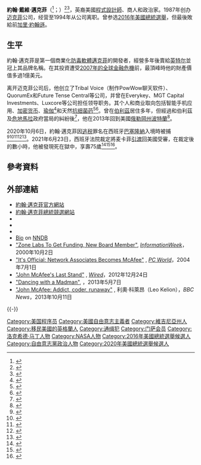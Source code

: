 {{请求翻译|time=2016-08-11T14:25:47+00:00}}
{{noteTA
|G1=UK Places
|G2=IT
|1=zh-hans:约翰·麦卡菲; zh-hant:約翰·邁克菲; zh-hk:莊·麥卡菲;
|2=zh-hans:约翰·戴维·麦卡菲; zh-hant:約翰·戴維·邁克菲; zh-hk:莊·大衛·麥卡菲;
|3=zh:迈克菲; zh-hans:麦卡菲; zh-hant:邁克菲; zh-hk:麥卡菲;
}}
{{Infobox person
| name = 約翰·邁克菲
| image = John McAfee by Gage Skidmore.jpg
| caption = 2016年6月的約翰·邁克菲
| native_name = John McAfee
| native_name_lang = en
| birth_date = {{birth date|mf=yes|1945|9|18}}
| birth_place = {{UK}}[[格洛斯特郡|格洛斯特郡]][[辛德福德|辛德福德]]
| death_date = {{death date and age|2021|6|23|1945|9|18}}
| death_place = {{ESP}}[[巴塞隆納省|巴塞隆納省]][[聖埃斯特萬-德薩斯羅維拉斯|聖埃斯特萬-德薩斯羅維拉斯]]布里安斯2号监狱
| alma_mater = {{le|羅諾克學院|Roanoke College}}
| party = 網路黨（2015－2016）<br />[[自由意志黨|自由意志黨]]（2015－2021）
| profession = 
| spouse = 賈尼斯·戴森（Janice Dyson，2013年結婚）
| nationality = {{US}}
| known_for = [[Intel_Security|邁克菲公司]]
| occupation = 軟件開發人員、邁克菲創始人、MGT資本投資公司的CEO
| website = {{URL|http://www.whoismcafee.com}}
}}

'''約翰·戴維·邁克菲'''（{{lang-en|John David McAfee}}<ref>{{cite web |title=FEC FORM 2 |url=http://docquery.fec.gov/pdf/254/201509089001618254/201509089001618254.pdf |publisher=Federal Election Commission |accessdate=2015-09-09 |archive-date=2021-02-27 |archive-url=https://web.archive.org/web/20210227094743/http://docquery.fec.gov/pdf/254/201509089001618254/201509089001618254.pdf |dead-url=no }}</ref>；{{bd|1945年|9月18日|2021年|6月23日|catIdx=McAfee}}）<ref name="fec2015">{{cite web |title=FEC Form 2 |url=http://docquery.fec.gov/pdf/254/201509089001618254/201509089001618254.pdf |publisher=Federal Election Commission |accessdate=2015-09-09 |quote=John David McAfee. Office Sought: Presidential |archive-date=2021-02-27 |archive-url=https://web.archive.org/web/20210227094743/http://docquery.fec.gov/pdf/254/201509089001618254/201509089001618254.pdf |dead-url=no }}</ref><ref>{{cite web | url=http://link.brightcove.com/services/player/bcpid65694806001?bctid=45365945001&iframe=true&width=700&height=410 | title=Quick Tips: How Do You Pronounce McAfee | first=Scott | last=Taschler | publisher=McAfee, Inc. | date=2010-09-01 | access-date=2020-10-07 | archive-date=2021-03-07 | archive-url=https://web.archive.org/web/20210307200026/http://link.brightcove.com/services/player/bcpid65694806001?bctid=45365945001&iframe=true&width=700&height=410 | dead-url=no }}</ref>，英裔美國[[程序員|程式設計師]]、商人和政治家。1987年创办[[迈克菲|迈克菲]]公司，经营至1994年从公司离职。曾参选[[2016年美國總統選舉|2016年美國總統選舉]]{{le|2016年自由意志黨總統提名初選|Libertarian Party presidential primaries, 2016|自由意志黨的總統提名}}，但最後敗給前{{le|新墨西哥州州長|Governor of New Mexico}}[[加里·約翰遜|加里·約翰遜]]。

==生平==
約翰·邁克菲是第一個商業化[[杀毒软件|防毒軟體]][[Intel_Security|邁克菲]]的開發者，經營多年後賣給[[英特尔|英特尔]]並冠上其品牌名稱。在其投資遭受[[2007年–2008年環球金融危機|2007年的全球金融危機]]前，最頂峰時他的財產價值多過1億美元。

离开迈克菲公司后，他创立了Tribal Voice（制作PowWow聊天软件）、QuorumEx和Future Tense Central等公司，并曾在Everykey、MGT Capital Investments、Luxcore等公司担任领导职务。其个人和商业取向包括智能手机应用、[[加密货币|加密货币]]、[[瑜伽|瑜伽]]<ref name="SiliconAngle1">{{cite web |url=http://siliconangle.com/blog/2014/02/11/john-mcafee-has-had-enough-of-excessive-app-permissions-introduces-cognizant/ |title=John McAfee has had enough of excessive app permissions – introduces Cognizant |publisher=[[SiliconAngle|SiliconAngle]] |date=2014-02-11 |accessdate=2014-02-11 |first=John |last=Casaretto |archive-date=2014-02-22 |archive-url=https://web.archive.org/web/20140222003053/http://siliconangle.com/blog/2014/02/11/john-mcafee-has-had-enough-of-excessive-app-permissions-introduces-cognizant/ |dead-url=no }}</ref>和天然[[抗细菌药|抗细菌药]]<ref name="fast-company">{{cite web|url=http://www.fastcompany.com/node/1615167/print|title=Plagued by Lawsuits, McAfee Founder Hunts for Cures in Belize|publisher=Fast Company|format=article|date=2010-05-01|deadurl=yes|archiveurl=https://web.archive.org/web/20100424054349/http://www.fastcompany.com/node/1615167/print|archivedate=2010年4月24日}}</ref><ref name="gizmodo1">{{cite web |url=http://gizmodo.com/5958877 |title=Secrets, Schemes, and Lots of Guns: Inside John McAfee’s Heart of Darkness |first=Jeff |last=Wise |publisher=[[Gizmodo|Gizmodo]] |date=2012-11-08 |access-date=2016-08-11 |archive-date=2013-01-15 |archive-url=https://web.archive.org/web/20130115231510/http://gizmodo.com/5958877 |dead-url=no }}</ref>。曾在[[伯利茲|伯利茲]]居住多年，但經過和伯利茲及[[危地馬拉|危地馬拉]]政府當局的糾紛後<ref>{{cite news|last=Zarrella|first=John|title=John McAfee says he faked heart attack to avoid deportation to Belize|url=http://www.cnn.com/2012/12/13/justice/florida-john-mcafee/index.html?hpt=hp_t4|publisher=CNN|accessdate=2012-12-14|archive-date=2012-12-17|archive-url=https://web.archive.org/web/20121217055611/http://www.cnn.com/2012/12/13/justice/florida-john-mcafee/index.html?hpt=hp_t4|dead-url=no}}</ref>，他在2013年回到美國[[俄勒岡州|俄勒岡州]][[波特蘭_(俄勒岡州)|波特蘭]]<ref>{{cite news |title=Software Millionaire John McAfee Says He Is Now Calling Portland Home |first=Mary Emily |last=O'Hara |work=Willamette Week |date=2013-01-11 |url=http://www.wweek.com/portland/blog-29632-software_millionaire_john_mcafee_says_he_is_now_calling_portland_home.html |accessdate=2013-02-23 |archive-date=2013-02-11 |archive-url=https://web.archive.org/web/20130211090947/http://www.wweek.com/portland/blog-29632-software_millionaire_john_mcafee_says_he_is_now_calling_portland_home.html |dead-url=yes }}</ref>。

2020年10月6日，約翰·邁克菲因[[逃税|逃税]]罪名在西班牙[[巴塞隆納|巴塞隆納]]入境時被捕<ref>{{Cite web|last=Tribune|first=Emea|date=2020-10-06|title=John McAfee Arrested: antivirus software giant, charged with tax evasion in US|url=https://emeatribune.uk/john-mcafee-arrested-antivirus-software-giant-charged-with-tax-evasion-in-us/|dead-url=yes|archive-url=https://web.archive.org/web/20201209061529/https://emeatribune.uk/john-mcafee-arrested-antivirus-software-giant-charged-with-tax-evasion-in-us/|archive-date=2020-12-09|access-date=2020-10-06|website=EMEA Tribune|language=en-US}}</ref><ref>{{Cite web|date=2020-10-06|title=Tech millionaire John McAfee arrested in Spain for US tax evasion|url=https://www.standard.co.uk/business/tech-millionaire-john-mcafee-arrested-spain-for-us-tax-evasion-a4564626.html|access-date=2020-10-06|website=Evening Standard|language=en|archive-date=2021-01-17|archive-url=https://web.archive.org/web/20210117225506/https://www.standard.co.uk/business/tech-millionaire-john-mcafee-arrested-spain-for-us-tax-evasion-a4564626.html|dead-url=no}}</ref><ref>{{Cite news|date=2020-10-06|title=Anti-virus creator John McAfee arrested over tax evasion charges|language=en-GB|work=BBC News|url=https://www.bbc.com/news/world-europe-54431726|access-date=2020-10-06|archive-date=2021-03-07|archive-url=https://web.archive.org/web/20210307050152/https://www.bbc.com/news/world-europe-54431726|dead-url=no}}</ref><ref>{{Cite web|title=Software Creator McAfee Arrested In Spain, Awaiting Extradition To US|url=https://www.channelstv.com/2020/10/06/software-creator-mcafee-arrested-in-spain-awaiting-extradition-to-us/|access-date=2020-10-06|website=Channels Television|archive-date=2021-01-27|archive-url=https://web.archive.org/web/20210127174805/https://www.channelstv.com/2020/10/06/software-creator-mcafee-arrested-in-spain-awaiting-extradition-to-us/|dead-url=no}}</ref><ref>{{cite web |title=John McAfee因逃税被美国司法部起诉 正等待引渡 |url=https://finance.sina.com.cn/tech/2020-10-06/doc-iivhuipp8158088.shtml |website=新浪 |accessdate=2020-10-07 |date=2020-10-06 |archive-date=2020-10-20 |archive-url=https://web.archive.org/web/20201020022904/https://finance.sina.com.cn/tech/2020-10-06/doc-iivhuipp8158088.shtml |dead-url=no }}</ref>。2021年6月23日，西班牙法院裁定將麦卡菲[[引渡|引渡]]回美國受審，在裁定後的數小時，他被發現死在獄中，享壽75歲<ref>{{Cite web|title=El fundador del antivirus McAfee, John McAfee, se suicida en una prisión de Barcelona|url=https://elpais.com/economia/2021-06-23/el-fundador-del-antivirus-mcafee-john-mcafee-se-suicida-en-una-prision-de-barcelona.html|access-date=2021-06-24|date=2021-06-23|last=Carranco|first=Rebeca|work=EL PAÍS|publisher=[[国家报|国家报]]|language=es|archive-date=2021-06-23|archive-url=https://web.archive.org/web/20210623193534/https://elpais.com/economia/2021-06-23/el-fundador-del-antivirus-mcafee-john-mcafee-se-suicida-en-una-prision-de-barcelona.html|dead-url=no}}</ref><ref>{{Cite web|title=Antivirus pioneer John McAfee found dead in Spanish prison|url=https://apnews.com/article/john-mcafee-dead-spain-prison-extradition-c39cc0f375a975946fb83b60cc2bf3d3|access-date=2021-06-26|author=ARITZ PARRA, RENATA BRITO, BARRY HATTON|date=2021-06-23|work=[[美联社|美联社]]|language=en|archive-date=2021-07-04|archive-url=https://web.archive.org/web/20210704234120/https://apnews.com/article/john-mcafee-dead-spain-prison-extradition-c39cc0f375a975946fb83b60cc2bf3d3|dead-url=no}}</ref><ref>{{cite news |author1=施旖婕 |title=知名防病毒軟體McAfee創辦人　離奇死在西班牙監獄！前一刻才被裁定引渡回美 |url=https://tw.appledaily.com/international/20210624/IOOS5WPUXNGYRJ4ZTQQF2XFCSM/ |accessdate=2021-06-24 |publisher=蘋果新聞網 |date=2021-06-24 |archive-date=2021-06-28 |archive-url=https://web.archive.org/web/20210628182830/https://tw.appledaily.com/international/20210624/IOOS5WPUXNGYRJ4ZTQQF2XFCSM/ |dead-url=no }}</ref>。

==參考資料==
{{reflist|30em}}

==外部連結==
{{commonscat|John McAfee}}
{{Wikiquote|John McAfee|McAfee Quotes}}
* [http://www.whoismcafee.com/ 約翰·邁克菲官方網站] {{Wayback|url=http://www.whoismcafee.com/ |date=20210424041057 }}
* [https://web.archive.org/web/20160323190839/https://mcafee2016.com/ 約翰·邁克菲總統競選網站]
* {{facebook|Officialmcafee}}
* {{YouTube|user=officialjohnmcafee|title=John McAfee}}
* {{Twitter|officialmcafee|@officialmcafee}}
* [http://www.nndb.com/people/912/000030822/ Bio] {{Wayback|url=http://www.nndb.com/people/912/000030822/ |date=20201113224127 }} on [[NNDB|NNDB]]
* [https://web.archive.org/web/20081007101522/http://www.informationweek.com/story/IWK20001002S0001 "Zone Labs To Get Funding, New Board Member"], ''[[信息周刊|InformationWeek]]''，2000年10月2日
* [http://www.pcworld.com/news/article/0%2Caid%2C116764%2C00.asp "It's Official: Network Associates Becomes McAfee"] {{Wayback|url=http://www.pcworld.com/news/article/0%2Caid%2C116764%2C00.asp |date=20081011102454 }}, ''[[PC_World|PC World]]''，2004年7月1日
* [http://www.wired.com/threatlevel/2012/12/ff-john-mcafees-last-stand/ "John McAfee's Last Stand"] {{Wayback|url=http://www.wired.com/threatlevel/2012/12/ff-john-mcafees-last-stand/ |date=20140318170417 }}, ''[[连线|Wired]]''，2012年12月24日
* [http://www.psychologytoday.com/articles/201305/dancing-madman "Dancing with a Madman"], ''{{le|今日心理學|Psychology Today|Psychology Today}}''，2013年5月7日
* [http://www.bbc.co.uk/news/technology-24441931 "John McAfee: Addict, coder, runaway"] {{Wayback|url=http://www.bbc.co.uk/news/technology-24441931 |date=20210310145953 }}, 利奧·科萊昂（Leo Kelion），''BBC News''，2013年10月11日

{{-}}
{{Authority control}}
{{DEFAULTSORT:McAfee, John}}

[[Category:美国程序员|Category:美国程序员]]
[[Category:美國自由意志主義者|Category:美國自由意志主義者]]
[[Category:維吉尼亞州人|Category:維吉尼亞州人]]
[[Category:移民美國的英格蘭人|Category:移民美國的英格蘭人]]
[[Category:通缉犯|Category:通缉犯]]
[[Category:门萨会员|Category:门萨会员]]
[[Category:洛克希德·马丁人物|Category:洛克希德·马丁人物]]
[[Category:NASA人物|Category:NASA人物]]
[[Category:2016年美國總統選舉候選人|Category:2016年美國總統選舉候選人]]
[[Category:自由意志黨政治人物|Category:自由意志黨政治人物]]
[[Category:2020年美國總統選舉候選人|Category:2020年美國總統選舉候選人]]